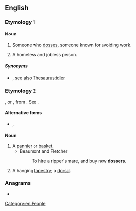 ==English==

===Etymology 1===
{{suffix|doss|er|lang=en}}

====Noun====
{{en-noun}}

# {{lb|en|British|Ireland}} Someone who [[doss]]es, someone known for avoiding work.
# A homeless and jobless person.

=====Synonyms=====
* {{sense|one who avoids work}} {{l|en|shirker}}, see also [[Thesaurus:idler]]

===Etymology 2===
{{etyl|LL.|en}} {{lena}} {{m|la|dosserum}}, or {{etyl|fr|en}} {{m|fr|dossier||bundle of papers, part of a basket resting on the back}}, from {{etyl|la|en}} {{lena}} {{m|la|dorsum||back}}. See {{m|en|dorsal}}.

====Alternative forms====
* {{l|en|dorsel}}, {{l|en|dorser}}

====Noun====
{{en-noun}}

# A [[pannier]] or [[basket]].
#* Beaumont and Fletcher
#*: To hire a ripper's mare, and buy new '''dossers'''.
# A hanging [[tapestry]]; a [[dorsal]].

{{Webster 1913}}

===Anagrams===
* {{anagrams|en|Sedors|dorses|resods|rossed|soders|sordes}}

[[Category:en:People]]